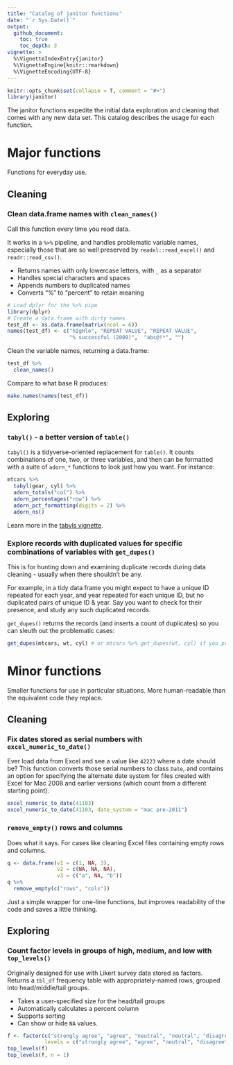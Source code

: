 ```yaml
---
title: "Catalog of janitor functions"
date: "`r Sys.Date()`"
output:
  github_document:
    toc: true
    toc_depth: 3
vignette: >
  %\VignetteIndexEntry{janitor}
  %\VignetteEngine{knitr::rmarkdown}
  %\VignetteEncoding{UTF-8}
---
```


```r
knitr::opts_chunk$set(collapse = T, comment = "#>")
library(janitor)
```
The janitor functions expedite the initial data exploration and cleaning that comes with any new data set.  This catalog describes the usage for each function.

# Major functions
Functions for everyday use.

## Cleaning

### Clean data.frame names with `clean_names()`
Call this function every time you read data.

It works in a `%>%` pipeline, and handles problematic variable names, especially those that are so well preserved by `readxl::read_excel()` and `readr::read_csv()`.

+ Returns names with only lowercase letters, with `_` as a separator
+ Handles special characters and spaces
+ Appends numbers to duplicated names
+ Converts "%" to "percent" to retain meaning

```r
# Load dplyr for the %>% pipe
library(dplyr)
# Create a data.frame with dirty names
test_df <- as.data.frame(matrix(ncol = 6))
names(test_df) <- c("hIgHlo", "REPEAT VALUE", "REPEAT VALUE",
                    "% successful (2009)",  "abc@!*", "")
```
Clean the variable names, returning a data.frame:
```r
test_df %>%
  clean_names()
```
Compare to what base R produces:
```r
make.names(names(test_df))
```

## Exploring

### `tabyl()` - a better version of `table()`
`tabyl()` is a tidyverse-oriented replacement for `table()`.  It counts combinations of one, two, or three variables, and then can be formatted with a suite of `adorn_*` functions to look just how you want.  For instance:

```r
mtcars %>%
  tabyl(gear, cyl) %>%
  adorn_totals("col") %>%
  adorn_percentages("row") %>%
  adorn_pct_formatting(digits = 2) %>%
  adorn_ns()
```

Learn more in the [tabyls vignette](https://github.com/sfirke/janitor/blob/master/vignettes/tabyls.md).

### Explore records with duplicated values for specific combinations of variables with `get_dupes()`
This is for hunting down and examining duplicate records during data cleaning - usually when there shouldn't be any.

For example, in a tidy data frame you might expect to have a unique ID repeated for each year, and year repeated for each unique ID, but no duplicated pairs of unique ID & year.  Say you want to check for their presence, and study any such duplicated records.

`get_dupes()` returns the records (and inserts a count of duplicates) so you can sleuth out the problematic cases:
```r
get_dupes(mtcars, wt, cyl) # or mtcars %>% get_dupes(wt, cyl) if you prefer to pipe
```



# Minor functions
Smaller functions for use in particular situations.  More human-readable than the equivalent code they replace.

## Cleaning

### Fix dates stored as serial numbers with `excel_numeric_to_date()`
Ever load data from Excel and see a value like `42223` where a date should be?  This function converts those serial numbers to class `Date`, and contains an option for specifying the alternate date system for files created with Excel for Mac 2008 and earlier versions (which count from a different starting point).
```r
excel_numeric_to_date(41103)
excel_numeric_to_date(41103, date_system = "mac pre-2011")
```

### `remove_empty()` rows and columns
Does what it says.  For cases like cleaning Excel files containing empty rows and columns.
```r
q <- data.frame(v1 = c(1, NA, 3),
                v2 = c(NA, NA, NA),
                v3 = c("a", NA, "b"))
q %>%
  remove_empty(c("rows", "cols"))
```
Just a simple wrapper for one-line functions, but improves readability of the code and saves a little thinking.

## Exploring

### Count factor levels in groups of high, medium, and low with `top_levels()`

Originally designed for use with Likert survey data stored as factors.  Returns a `tbl_df` frequency table with appropriately-named rows, grouped into head/middle/tail groups.

+ Takes a user-specified size for the head/tail groups
+ Automatically calculates a percent column
+ Supports sorting
+ Can show or hide `NA` values.

```r
f <- factor(c("strongly agree", "agree", "neutral", "neutral", "disagree", "strongly agree"),
            levels = c("strongly agree", "agree", "neutral", "disagree", "strongly disagree"))
top_levels(f)
top_levels(f, n = 1)
```

